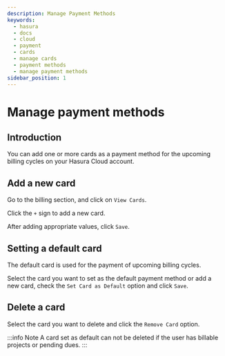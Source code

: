```yaml
---
description: Manage Payment Methods
keywords:
  - hasura
  - docs
  - cloud
  - payment
  - cards
  - manage cards
  - payment methods
  - manage payment methods
sidebar_position: 1
---
```



# Manage payment methods

## Introduction

You can add one or more cards as a payment method for the upcoming billing cycles on your Hasura Cloud account.

## Add a new card

Go to the billing section, and click on `View Cards`.

<Thumbnail
  src="/img/graphql/cloud/billing/manage_cards.png"
  alt="view saved cards"
/>

Click the `+` sign to add a new card.

<Thumbnail
  src="/img/graphql/cloud/billing/add_new_card.png"
  alt="add a new card"
  width="437px"
/>

After adding appropriate values, click `Save`.

## Setting a default card

The default card is used for the payment of upcoming billing cycles.

Select the card you want to set as the default payment method or add a new card, check the `Set Card as Default` option and click `Save`.

<Thumbnail
  src="/img/graphql/cloud/billing/set_existing_default.png"
  alt="set an exiting card as the default card"
  width="437px"
/>

<Thumbnail
  src="/img/graphql/cloud/billing/set_new_default.png"
  alt="Add a new card as the default card"
  width="437px"
/>

## Delete a card

Select the card you want to delete and click the `Remove Card` option.

<Thumbnail
  src="/img/graphql/cloud/billing/delete_card.png"
  alt="Delete card"
  width="437px"
/>

:::info Note
A card set as default can not be deleted if the user has billable projects or pending dues.
:::
